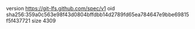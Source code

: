 version https://git-lfs.github.com/spec/v1
oid sha256:359a0c563e98f43d0804bffdbb14d2789fd65ea784647e9bbe69815f5f437721
size 4309
